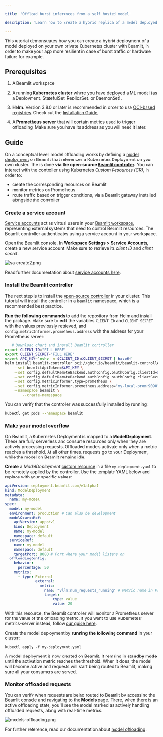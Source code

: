 ```yaml
---

title: 'Offload burst inferences from a self hosted model'

description: 'Learn how to create a hybrid replica of a model deployed on your own Kubernetes cluster.'

---
```


This tutorial demonstrates how you can create a hybrid deployment of a model deployed on your own private Kubernetes cluster with Beamlit, in order to make your app more resilient in case of burst traffic or hardware failure for example.

## Prerequisites

1. A Beamlit workspace
2. A running **Kubernetes cluster** where you have deployed a ML model (as a Deployment, StatefulSet, ReplicaSet, or DaemonSet). 

1. **Helm**. Version 3.8.0 or later is recommended in order to use [OCI-based registries](https://helm.sh/docs/topics/registries/). Check out the [Installation Guide.](https://helm.sh/docs/intro/install/)
1. A **Prometheus server** that will contain metrics used to trigger offloading. Make sure you have its address as you will need it later.

## Guide

On a conceptual level, model offloading works by defining a [model deployment](../Models/Model-deployment.mdx) on Beamlit that references a Kubernetes Deployment on your own cluster. The is done **via the open-source [Beamlit controller](https://github.com/beamlit/beamlit-controller).** You can interact with the controller using Kubernetes *Custom Resources (CR)*, in order to:

- create the corresponding resources on Beamlit
- monitor metrics on Prometheus
- route traffic based on trigger conditions, via a Beamlit gateway installed alongside the controller

### Create a service account

[Service accounts](../Security/Service-accounts.mdx) act as virtual users in your [Beamlit workspace](../Security/Workspace-access-control.mdx), representing external systems that need to control Beamlit resources. The Beamlit controller authenticates using a service account in your workspace.

Open the Beamlit console. In **Workspace Settings > Service Accounts**, create a new service account. Make sure to retrieve its *client ID* and *client secret*.

![sa-create2.png](Offload-burst-inferences-from-a-self-hosted-model/sa-create2.png)

<Info>Read further documentation about [service accounts here](https://docs.beamlit.com/Security/Service-accounts).</Info>

### Install the Beamlit controller

The next step is to install the [open-source controller](https://github.com/beamlit/beamlit-controller) in your cluster. This tutorial will install the controller in a `beamlit` namespace, which is a recommended best practice.

**Run the following commands** to add the repository from Helm and install the package. Make sure to **edit** the variables `CLIENT_ID` and `CLIENT_SECRET` with the values previously retrieved, and `config.metricInformer.prometheus.address` with the address for your Prometheus server:

```bash
   # Download chart and install Beamlit controller
export CLIENT_ID="FILL HERE"
export CLIENT_SECRET="FILL HERE"
export API_KEY=`echo -n $CLIENT_ID:$CLIENT_SECRET | base64`
helm install beamlit-controller oci://ghcr.io/beamlit/beamlit-controller-chart \
    --set beamlitApiToken=$API_KEY \
    --set config.defaultRemoteBackend.authConfig.oauthConfig.clientId=$CLIENT_ID \
    --set config.defaultRemoteBackend.authConfig.oauthConfig.clientSecret=$CLIENT_SECRET \
    --set config.metricInformer.type=prometheus \
    --set config.metricInformer.prometheus.address="my-local-prom:9090" \
    --namespace beamlit \
		--create-namespace
```

You can verify that the controller was successfully installed by running:

```bash
kubectl get pods --namespace beamlit
```

### Make your model overflow

On Beamlit, a Kubernetes Deployment is mapped to a **ModelDeployment**. These are fully serverless and consume resources only when they are actively processing requests. Offloaded models activate only when a metric reaches a threshold. At all other times, requests go to your Deployment, while the model on Beamlit remains idle.

**Create** a *ModelDeployment* [custom resource](https://beamlit.github.io/beamlit-controller/crds/crds-docs.html#modeldeployment) in a file `my-deployment.yaml` to be remotely applied by the controller. Use the template YAML below and replace with your specific values:

```yaml
apiVersion: deployment.beamlit.com/v1alpha1
kind: ModelDeployment
metadata:
  name: my-model
spec:
  model: my-model
  environment: production # Can also be development
  modelSourceRef:
    apiVersion: apps/v1 
    kind: Deployment 
    name: my-model 
    namespace: default
  serviceRef:
    name: my-model
    namespace: default
    targetPort: 8080 # Port where your model listens on
  offloadingConfig:
    behavior:
      percentage: 50
    metrics:
      - type: External
			  external:
			    metric:
			      name: "vllm:num_requests_running" # Metric name in Prometheus, or PromQL query 
			      target:
				      type: Value
				      value: 20
```

With this resource, the Beamlit controller will monitor a Prometheus server for the value of the offloading metric. If you want to use Kubernetes’ metrics-server instead, follow [our guide here](../Models/Cloud-Burst-Network/Cluster-configurations/Set-up-overflow-metric.mdx).

Create the model deployment by **running the following command** in your cluster:

```
kubectl apply -f my-deployment.yaml
```

A model deployment is now created on Beamlit. It remains in **standby mode** until the activation metric reaches the threshold. When it does, the model will become active and requests will start being routed to Beamlit, making sure all your consumers are served. 

### Monitor offloaded requests

You can verify when requests are being routed to Beamlit by accessing the Beamlit console and navigating to the **Models** page. There, when there is an active offloading state, you'll see the model marked as actively handling offloaded requests, along with real-time metrics.

![models-offloading.png](Offload-burst-inferences-from-a-self-hosted-model/models-offloading.png)

For further reference, read our documentation about [model offloading](../Models/Cloud-Burst-Network/Model-overflow.mdx).